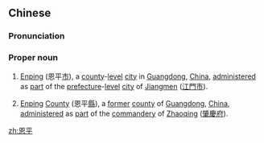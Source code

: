 ==Chinese==
{{zh-forms|[[kind]](ly)<br>[[merciful]](ly)|[[equal]]([[equality|ity]])<br>[[level]]<br>[[peace]]<br>[[pacification]]<br>[[pacified]]}}
{{wikipedia|Enping}}
===Pronunciation===
{{zh-pron
|m=Ēnpíng
|c=jan1 ping4
|cat=pn
}}

===Proper noun===
{{zh-proper noun}}

#{{lb|zh|geography}} [[Enping]] (恩平[[市]]), a [[county]]-[[level]] [[city]] in [[Guangdong]], [[China]], [[administer]]ed as [[part]] of the [[prefecture]]-[[level]] [[city]] of [[Jiangmen]] ([[江門]][[市]]).
#{{lb|zh|historical|_|geography}} [[Enping]] [[county|County]] (恩平[[縣]]), a [[former]] [[county]] of [[Guangdong]], [[China]], [[administer]]ed as [[part]] of the [[commandery]] of [[Zhaoqing]] ([[肇慶]][[府]]).

[[zh:恩平]]